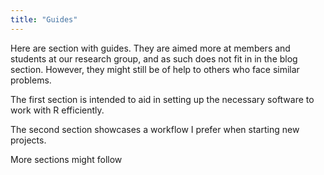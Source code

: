 ```yaml
---
title: "Guides"
---
```


Here are section with guides. They are aimed more at members and students at our research group, and as such does not fit in in the blog section. However, they might still be of help to others who face similar problems. 

The first section is intended to aid in setting up the necessary software to work with R efficiently. 

The second section showcases a workflow I prefer when starting new projects. 

More sections might follow